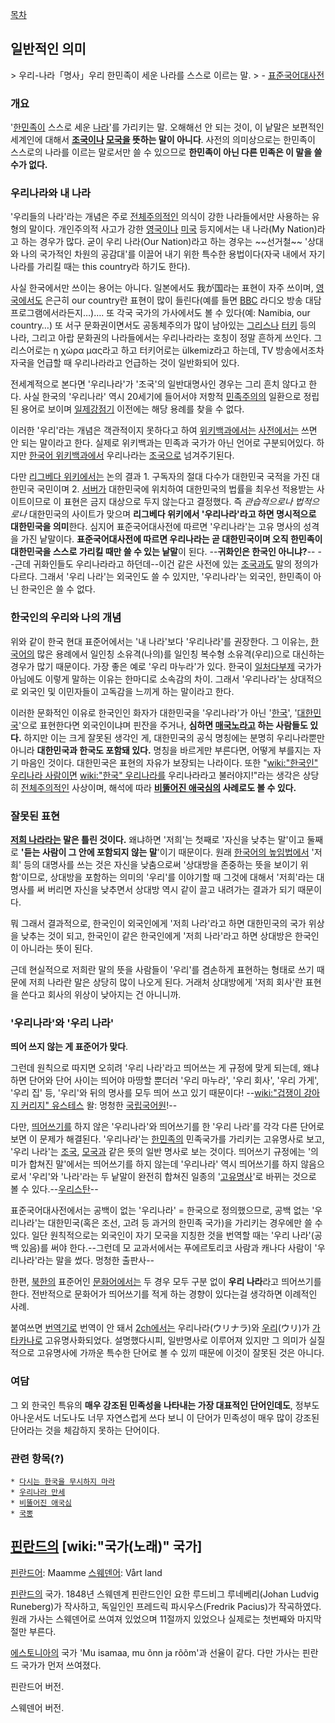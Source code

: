 [[목차]]

== 일반적인 의미 ==

> 우리-나라「명사」우리 한민족이 세운 나라를 스스로 이르는 말. 
> - [[표준국어대사전]]

=== 개요 ===
'[[한민족]]이 스스로 세운 [[나라]]'를 가리키는 말. 오해해선 안 되는 것이, 이 낱말은 보편적인 세계인에 대해서 '''[[조국]]이나 [[모국]]을 뜻하는 말이 아니다'''. 사전의 의미상으로는 한민족이 스스로의 나라를 이르는 말로서만 쓸 수 있으므로 '''한민족이 아닌 다른 민족은 이 말을 쓸 수가 없다.'''

=== 우리나라와 내 나라 ===
'우리들의 나라'라는 개념은 주로 [[전체주의]]적인 의식이 강한 나라들에서만 사용하는 유형의 말이다. 개인주의적 사고가 강한 [[영국]]이나 [[미국]] 등지에서는 내 나라(My Nation)라고 하는 경우가 많다. 굳이 우리 나라(Our Nation)라고 하는 경우는 ~~선거철~~ '상대와 나의 국가적인 차원의 공감대'를 이끌어 내기 위한 특수한 용법이다(자국 내에서 자기 나라를 가리킬 때는 this country라 하기도 한다).

사실 한국에서만 쓰이는 용어는 아니다. 일본에서도 我が国라는 표현이 자주 쓰이며, [[영국]]에서도 은근히 our country란 표현이 많이 들린다(예를 들면 [[BBC]] 라디오 방송 대담 프로그램에서라든지…)…. 또 각국 국가의 가사에서도 볼 수 있다(예: Namibia, our country…) 또 서구 문화권이면서도 공동체주의가 많이 남아있는 [[그리스]]나 [[터키]] 등의 나라, 그리고 아랍 문화권의 나라들에서는 우리나라라는 호칭이 정말 흔하게 쓰인다. 그리스어로는 η χώρα μας라고 하고 터키어로는 ülkemiz라고 하는데, TV 방송에서조차 자국을 언급할 때 우리나라라고 언급하는 것이 일반화되어 있다. 

전세계적으로 본다면 '우리나라'가 '조국'의 일반대명사인 경우는 그리 흔치 않다고 한다. 사실 한국의 '우리나라' 역시 20세기에 들어서야 저항적 [[민족주의]]의 일환으로 정립된 용어로 보이며 [[일제강점기]] 이전에는 해당 용례를 찾을 수 없다.

이러한 '우리'라는 개념은 객관적이지 못하다고 하여 [[위키백과]]에서는 [[사전]]에서는 쓰면 안 되는 말이라고 한다. 실제로 위키백과는 민족과 국가가 아닌 언어로 구분되어있다. 하지만 [[한국어 위키백과]]에서 우리나라는 [[조국]]으로 넘겨주기된다. 

다만 [[리그베다 위키]]에서는 논의 결과
1. 구독자의 절대 다수가 대한민국 국적을 가진 대한민국 국민이며
2. [[서버]]가 대한민국에 위치하여 대한민국의 법률을 최우선 적용받는 사이트이므로
이 표현은 금지 대상으로 두지 않는다고 결정했다. 즉 ''관습적으로나 법적으로나'' 대한민국의 사이트가 맞으며 '''리그베다 위키에서 '우리나라'라고 하면 명시적으로 대한민국을 의미'''한다. 심지어 표준국어대사전에 따르면 '우리나라'는 고유 명사의 성격을 가진 낱말이다. '''표준국어대사전에 따르면 우리나라는 곧 대한민국이며 오직 한민족이 대한민국을 스스로 가리킬 때만 쓸 수 있는 낱말'''이 된다. --'''귀화인은 한국인 아니냐?'''-- --근데 귀화인들도 우리나라라고 하던데--이건 같은 사전에 있는 [[조국]]과도 말의 정의가 다르다. 그래서 '우리 나라'는 외국인도 쓸 수 있지만, '우리나라'는 외국인, 한민족이 아닌 한국인은 쓸 수 없다.

=== 한국인의 우리와 나의 개념 ===
위와 같이 한국 현대 표준어에서는 '내 나라'보다 '우리나라'를 권장한다. 그 이유는, [[한국어]]의 많은 용례에서 일인칭 소유격(나의)를 일인칭 복수형 소유격(우리)으로 대신하는 경우가 많기 때문이다. 가장 좋은 예로 '우리 마누라'가 있다. 한국이 [[일처다부제]] 국가가 아님에도 이렇게 말하는 이유는 한마디로 소속감의 차이. 그래서 '우리나라'는 상대적으로 외국인 및 이민자들이 고독감을 느끼게 하는 말이라고 한다.

이러한 문화적인 이유로 한국인인 화자가 대한민국을 '우리나라'가 아닌 '[[한국]]', '[[대한민국]]'으로 표현한다면 외국인이냐며 핀잔을 주거나, '''심하면 [[매국노]]라고 하는 사람들도 있다.''' 하지만 이는 크게 잘못된 생각인 게, 대한민국의 공식 명칭에는 분명히 우리나라뿐만 아니라 '''대한민국과 한국도 포함돼 있다.''' 명칭을 바르게만 부른다면, 어떻게 부를지는 자기 마음인 것이다. 대한민국은 표현의 자유가 보장되는 나라이다. 또한 "[[wiki:"한국인" 우리나라 사람]]이면 [[wiki:"한국" 우리나라]]를 우리나라라고 불러야지!"라는 생각은 상당히 [[전체주의]]적인 사상이며, 해석에 따라 '''[[비뚤어진 애국심]]의 사례로도 볼 수 있다.'''

=== 잘못된 표현 ===
'''[[저희 나라]]라는 말은 틀린 것이다.''' 왜냐하면 '저희'는 첫째로 '자신을 낮추는 말'이고 둘째로 ''''듣는 사람이 그 안에 포함되지 않는 말''''이기 때문이다. 원래 [[한국어의 높임법]]에서 '저희' 등의 대명사를 쓰는 것은 자신을 낮춤으로써 '상대방을 존중하는 뜻을 보이기 위함'이므로, 상대방을 포함하는 의미의 '우리'를 이야기할 때 그것에 대해서 '저희'라는 대명사를 써 버리면 자신을 낮추면서 상대방 역시 같이 끌고 내려가는 결과가 되기 때문이다.

뭐 그래서 결과적으로, 한국인이 외국인에게 '저희 나라'라고 하면 대한민국의 국가 위상을 낮추는 것이 되고, 한국인이 같은 한국인에게 '저희 나라'라고 하면 상대방은 한국인이 아니라는 뜻이 된다.

근데 현실적으로 저희란 말의 뜻을 사람들이 '우리'를 겸손하게 표현하는 형태로 쓰기 때문에 저희 나라란 말은 상당히 많이 나오게 된다. 거래처 상대방에게 '저희 회사'란 표현을 쓴다고 회사의 위상이 낮아지는 건 아니니까.
=== '우리나라'와 '우리 나라' ===
'''띄어 쓰지 않는 게 표준어가 맞다'''.

그런데 원칙으로 따지면 오히려 '우리 나라'라고 띄어쓰는 게 규정에 맞게 되는데, 왜냐하면 단어와 단어 사이는 띄어야 마땅할 뿐더러 '우리 마누라', '우리 회사', '우리 가게', '우리 집' 등, '우리'와 뒤의 명사를 모두 띄어 쓰고 있기 때문이다! --[[wiki:"겁쟁이 강아지 커리지" 유스테스]] 왈: 멍청한 [[국립국어원]]!--

다만, [[띄어쓰기]]를 하지 않은 '우리나라'와 띄어쓰기를 한 '우리 나라'를 각각 다른 단어로 보면 이 문제가 해결된다. '우리나라'는 [[한민족]]의 민족국가를 가리키는 고유명사로 보고, '우리 나라'는 [[조국]], [[모국]]과 같은 뜻의 일반 명사로 보는 것이다. 띄어쓰기 규정에는 '의미가 합쳐진 말'에서는 띄어쓰기를 하지 않는데 '우리나라' 역시 띄어쓰기를 하지 않음으로서 '우리'와 '나라'라는 두 낱말이 완전히 합쳐진 일종의 '[[고유명사]]'로 바뀌는 것으로 볼 수 있다.--[[우리]][[스탄]]--

표준국어대사전에서는 공백이 없는 '우리나라' = 한국으로 정의했으므로, 공백 없는 '우리나라'는 대한민국(혹은 조선, 고려 등 과거의 한민족 국가)을 가리키는 경우에만 쓸 수 있다. 일단 원칙적으로는 외국인이 자기 모국을 지칭한 것을 번역할 때는 '우리 나라'(공백 있음)를 써야 한다.--그런데 모 교과서에서는 푸에르토리코 사람과 캐나다 사람이 '우리나라'라는 말을 썼다. 멍청한 출판사--

한편, [[북한]]의 표준어인 [[문화어]]에서는 두 경우 모두 구분 없이 '''우리 나라'''라고 띄어쓰기를 한다. 전반적으로 문화어가 띄어쓰기를 적게 하는 경향이 있다는걸 생각하면 이례적인 사례.

붙여쓰면 [[번역기]]로 번역이 안 돼서 [[2ch]]에서는 우리나라(ウリナラ)와 [[우리]](ウリ)가 [[가타카나]]로 고유명사화되었다. 설명했다시피, 일반명사로 이루어져 있지만 그 의미가 실질적으로 고유명사에 가까운 특수한 단어로 볼 수 있끼 때문에 이것이 잘못된 것은 아니다.

=== 여담 ===
그 외 한국인 특유의 '''매우 강조된 민족성을 나타내는 가장 대표적인 단어인데도''', 정부도 아나운서도 너도나도 너무 자연스럽게 쓰다 보니 이 단어가 민족성이 매우 많이 강조된 단어라는 것을 체감하지 못하는 단어이다.
=== 관련 항목(?) ===
 * [[다시는 한국을 무시하지 마라]]
 * [[우리나라 만세]]
 * [[비뚤어진 애국심]] 
 * [[국뽕]]

== [[핀란드]]의 [wiki:"국가(노래)" 국가] ==

[[핀란드어]]: Maamme
[[스웨덴어]]: Vårt land

[[핀란드]]의 국가. 1848년 스웨덴계 핀란드인인 요한 루드비그 루네베리(Johan Ludvig Runeberg)가 작사하고, 독일인인 프레드릭 파시우스(Fredrik Pacius)가 작곡하였다. 원래 가사는 스웨덴어로 쓰여져 있었으며 11절까지 있었으나 실제로는 첫번째와 마지막 절만 부른다.

[[에스토니아]]의 국가 'Mu isamaa, mu õnn ja rõõm'과 선율이 같다. 다만 가사는 핀란드 국가가 먼저 쓰여졌다.

{{{#!html
<iframe width="420" height="315" src="//www.youtube.com/embed/PX7cPorwX5M?rel=0" frameborder="0" allowfullscreen></iframe>
}}}

핀란드어 버전.

{{{#!html
<iframe width="420" height="315" src="//www.youtube.com/embed/x-xm4SYH3t4?rel=0" frameborder="0" allowfullscreen></iframe>
}}}

스웨덴어 버전.
